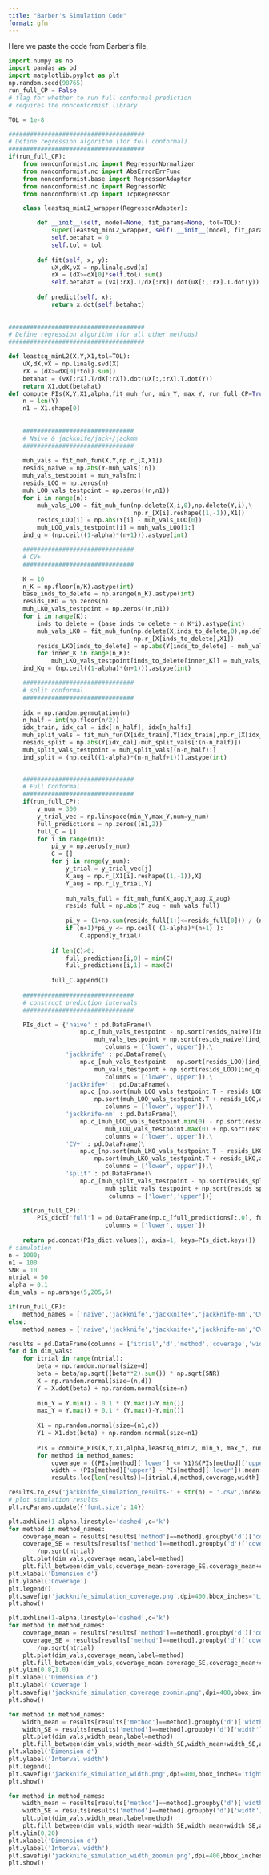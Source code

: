 ```yaml
---
title: "Barber's Simulation Code"
format: gfm
---
```


Here we paste the code from Barber's file, 

```python
import numpy as np
import pandas as pd
import matplotlib.pyplot as plt
np.random.seed(98765)
run_full_CP = False
# flag for whether to run full conformal prediction
# requires the nonconformist library

TOL = 1e-8

######################################
# Define regression algorithm (for full conformal)
######################################
if(run_full_CP):
    from nonconformist.nc import RegressorNormalizer
    from nonconformist.nc import AbsErrorErrFunc
    from nonconformist.base import RegressorAdapter
    from nonconformist.nc import RegressorNc
    from nonconformist.cp import IcpRegressor

    class leastsq_minL2_wrapper(RegressorAdapter):

        def __init__(self, model=None, fit_params=None, tol=TOL):
            super(leastsq_minL2_wrapper, self).__init__(model, fit_params)
            self.betahat = 0
            self.tol = tol
            
        def fit(self, x, y):
            uX,dX,vX = np.linalg.svd(x)
            rX = (dX>=dX[0]*self.tol).sum()
            self.betahat = (vX[:rX].T/dX[:rX]).dot(uX[:,:rX].T.dot(y))
        
        def predict(self, x):
            return x.dot(self.betahat)
        
        
######################################
# Define regression algorithm (for all other methods)
######################################

def leastsq_minL2(X,Y,X1,tol=TOL):
    uX,dX,vX = np.linalg.svd(X)
    rX = (dX>=dX[0]*tol).sum()
    betahat = (vX[:rX].T/dX[:rX]).dot(uX[:,:rX].T.dot(Y))
    return X1.dot(betahat)
def compute_PIs(X,Y,X1,alpha,fit_muh_fun, min_Y, max_Y, run_full_CP=True):
    n = len(Y)
    n1 = X1.shape[0]
    
   
    ###############################
    # Naive & jackknife/jack+/jackmm
    ###############################
    
    muh_vals = fit_muh_fun(X,Y,np.r_[X,X1])
    resids_naive = np.abs(Y-muh_vals[:n])
    muh_vals_testpoint = muh_vals[n:]
    resids_LOO = np.zeros(n)
    muh_LOO_vals_testpoint = np.zeros((n,n1))
    for i in range(n):
        muh_vals_LOO = fit_muh_fun(np.delete(X,i,0),np.delete(Y,i),\
                                   np.r_[X[i].reshape((1,-1)),X1])
        resids_LOO[i] = np.abs(Y[i] - muh_vals_LOO[0])
        muh_LOO_vals_testpoint[i] = muh_vals_LOO[1:]
    ind_q = (np.ceil((1-alpha)*(n+1))).astype(int)

    ###############################
    # CV+
    ###############################

    K = 10
    n_K = np.floor(n/K).astype(int)
    base_inds_to_delete = np.arange(n_K).astype(int)
    resids_LKO = np.zeros(n)
    muh_LKO_vals_testpoint = np.zeros((n,n1))
    for i in range(K):
        inds_to_delete = (base_inds_to_delete + n_K*i).astype(int)
        muh_vals_LKO = fit_muh_fun(np.delete(X,inds_to_delete,0),np.delete(Y,inds_to_delete),\
                                   np.r_[X[inds_to_delete],X1])
        resids_LKO[inds_to_delete] = np.abs(Y[inds_to_delete] - muh_vals_LKO[:n_K])
        for inner_K in range(n_K):
            muh_LKO_vals_testpoint[inds_to_delete[inner_K]] = muh_vals_LKO[n_K:]
    ind_Kq = (np.ceil((1-alpha)*(n+1))).astype(int)

    ###############################
    # split conformal
    ###############################
    
    idx = np.random.permutation(n)
    n_half = int(np.floor(n/2))
    idx_train, idx_cal = idx[:n_half], idx[n_half:]
    muh_split_vals = fit_muh_fun(X[idx_train],Y[idx_train],np.r_[X[idx_cal],X1])
    resids_split = np.abs(Y[idx_cal]-muh_split_vals[:(n-n_half)])
    muh_split_vals_testpoint = muh_split_vals[(n-n_half):]
    ind_split = (np.ceil((1-alpha)*(n-n_half+1))).astype(int)

    
    ###############################
    # Full Conformal
    ###############################
    if(run_full_CP):
        y_num = 300
        y_trial_vec = np.linspace(min_Y,max_Y,num=y_num)
        full_predictions = np.zeros((n1,2))
        full_C = []
        for i in range(n1):
            pi_y = np.zeros(y_num)
            C = []
            for j in range(y_num):
                y_trial = y_trial_vec[j]
                X_aug = np.r_[X1[i].reshape((1,-1)),X]
                Y_aug = np.r_[y_trial,Y]
                
                muh_vals_full = fit_muh_fun(X_aug,Y_aug,X_aug)
                resids_full = np.abs(Y_aug - muh_vals_full)
                
                pi_y = (1+np.sum(resids_full[1:]<=resids_full[0])) / (n+1)
                if (n+1)*pi_y <= np.ceil( (1-alpha)*(n+1) ):
                    C.append(y_trial)
        
            if len(C)>0:
                full_predictions[i,0] = min(C)
                full_predictions[i,1] = max(C)
        
            full_C.append(C)
    
    ###############################
    # construct prediction intervals
    ###############################

    PIs_dict = {'naive' : pd.DataFrame(\
                    np.c_[muh_vals_testpoint - np.sort(resids_naive)[ind_q-1], \
                        muh_vals_testpoint + np.sort(resids_naive)[ind_q-1]],\
                           columns = ['lower','upper']),\
                'jackknife' : pd.DataFrame(\
                    np.c_[muh_vals_testpoint - np.sort(resids_LOO)[ind_q-1], \
                        muh_vals_testpoint + np.sort(resids_LOO)[ind_q-1]],\
                           columns = ['lower','upper']),\
                'jackknife+' : pd.DataFrame(\
                    np.c_[np.sort(muh_LOO_vals_testpoint.T - resids_LOO,axis=1).T[-ind_q], \
                        np.sort(muh_LOO_vals_testpoint.T + resids_LOO,axis=1).T[ind_q-1]],\
                           columns = ['lower','upper']),\
                'jackknife-mm' : pd.DataFrame(\
                    np.c_[muh_LOO_vals_testpoint.min(0) - np.sort(resids_LOO)[ind_q-1], \
                           muh_LOO_vals_testpoint.max(0) + np.sort(resids_LOO)[ind_q-1]],\
                           columns = ['lower','upper']),\
                'CV+' : pd.DataFrame(\
                    np.c_[np.sort(muh_LKO_vals_testpoint.T - resids_LKO,axis=1).T[-ind_Kq], \
                        np.sort(muh_LKO_vals_testpoint.T + resids_LKO,axis=1).T[ind_Kq-1]],\
                           columns = ['lower','upper']),\
                'split' : pd.DataFrame(\
                    np.c_[muh_split_vals_testpoint - np.sort(resids_split)[ind_split-1], \
                           muh_split_vals_testpoint + np.sort(resids_split)[ind_split-1]],\
                            columns = ['lower','upper'])}

    if(run_full_CP):
        PIs_dict['full'] = pd.DataFrame(np.c_[full_predictions[:,0], full_predictions[:,1]],\
                           columns = ['lower','upper'])
    
    return pd.concat(PIs_dict.values(), axis=1, keys=PIs_dict.keys())
# simulation
n = 1000; 
n1 = 100
SNR = 10
ntrial = 50
alpha = 0.1
dim_vals = np.arange(5,205,5)

if(run_full_CP):
    method_names = ['naive','jackknife','jackknife+','jackknife-mm','CV+','split', 'full']
else:
    method_names = ['naive','jackknife','jackknife+','jackknife-mm','CV+','split']

results = pd.DataFrame(columns = ['itrial','d','method','coverage','width'])
for d in dim_vals:
    for itrial in range(ntrial):
        beta = np.random.normal(size=d)
        beta = beta/np.sqrt((beta**2).sum()) * np.sqrt(SNR)
        X = np.random.normal(size=(n,d))
        Y = X.dot(beta) + np.random.normal(size=n)
        
        min_Y = Y.min() - 0.1 * (Y.max()-Y.min())
        max_Y = Y.max() + 0.1 * (Y.max()-Y.min())
        
        X1 = np.random.normal(size=(n1,d))
        Y1 = X1.dot(beta) + np.random.normal(size=n1)
        
        PIs = compute_PIs(X,Y,X1,alpha,leastsq_minL2, min_Y, max_Y, run_full_CP)
        for method in method_names:
            coverage = ((PIs[method]['lower'] <= Y1)&(PIs[method]['upper'] >= Y1)).mean()
            width = (PIs[method]['upper'] - PIs[method]['lower']).mean()
            results.loc[len(results)]=[itrial,d,method,coverage,width]

results.to_csv('jackknife_simulation_results-' + str(n) + '.csv',index=False)
# plot simulation results
plt.rcParams.update({'font.size': 14})

plt.axhline(1-alpha,linestyle='dashed',c='k')
for method in method_names:
    coverage_mean = results[results['method']==method].groupby('d')['coverage'].mean()
    coverage_SE = results[results['method']==method].groupby('d')['coverage'].std()\
        /np.sqrt(ntrial)
    plt.plot(dim_vals,coverage_mean,label=method)
    plt.fill_between(dim_vals,coverage_mean-coverage_SE,coverage_mean+coverage_SE,alpha = 0.25)
plt.xlabel('Dimension d')
plt.ylabel('Coverage')
plt.legend()
plt.savefig('jackknife_simulation_coverage.png',dpi=400,bbox_inches='tight')
plt.show()

plt.axhline(1-alpha,linestyle='dashed',c='k')
for method in method_names:
    coverage_mean = results[results['method']==method].groupby('d')['coverage'].mean()
    coverage_SE = results[results['method']==method].groupby('d')['coverage'].std()\
        /np.sqrt(ntrial)
    plt.plot(dim_vals,coverage_mean,label=method)
    plt.fill_between(dim_vals,coverage_mean-coverage_SE,coverage_mean+coverage_SE,alpha = 0.25)
plt.ylim(0.8,1.0)
plt.xlabel('Dimension d')
plt.ylabel('Coverage')
plt.savefig('jackknife_simulation_coverage_zoomin.png',dpi=400,bbox_inches='tight')
plt.show()

for method in method_names:
    width_mean = results[results['method']==method].groupby('d')['width'].mean()
    width_SE = results[results['method']==method].groupby('d')['width'].std()/np.sqrt(ntrial)
    plt.plot(dim_vals,width_mean,label=method)
    plt.fill_between(dim_vals,width_mean-width_SE,width_mean+width_SE,alpha = 0.25)
plt.xlabel('Dimension d')
plt.ylabel('Interval width')
plt.legend()
plt.savefig('jackknife_simulation_width.png',dpi=400,bbox_inches='tight')
plt.show()

for method in method_names:
    width_mean = results[results['method']==method].groupby('d')['width'].mean()
    width_SE = results[results['method']==method].groupby('d')['width'].std()/np.sqrt(ntrial)
    plt.plot(dim_vals,width_mean,label=method)
    plt.fill_between(dim_vals,width_mean-width_SE,width_mean+width_SE,alpha = 0.25)
plt.ylim(0,20)
plt.xlabel('Dimension d')
plt.ylabel('Interval width')
plt.savefig('jackknife_simulation_width_zoomin.png',dpi=400,bbox_inches='tight')
plt.show()
```
